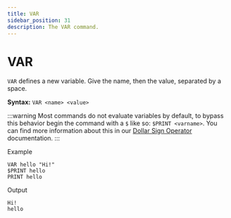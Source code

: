 ```yaml
---
title: VAR
sidebar_position: 31
description: The VAR command.
---
```


# VAR
`VAR` defines a new variable. Give the name, then the value, separated by a space.

**Syntax:** `VAR <name> <value>`

:::warning
Most commands do not evaluate variables by default, to bypass this behavior begin the command with a `$` like so: `$PRINT <varname>`. You can find more information about this in our [Dollar Sign Operator](/docs/simple-commands#dollar-sign-operator) documentation.
:::

Example
```
VAR hello "Hi!"
$PRINT hello
PRINT hello
```
Output
```
Hi!
hello
```